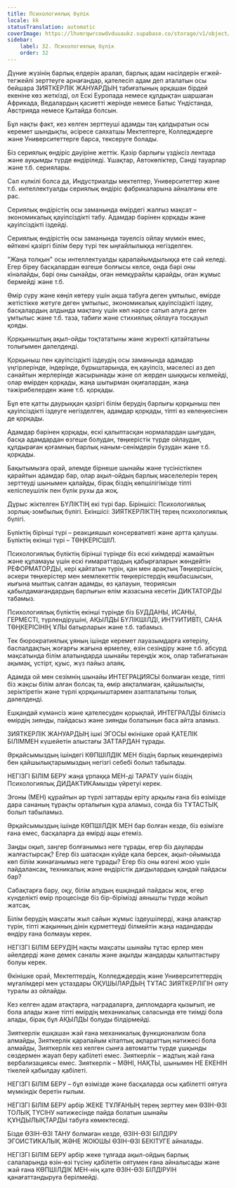 ```yaml
---
title: Психологиялық бүлік
locale: kk
statusTranslation: automatic
coverImage: https://lhvmrqwrcowdvduuaukz.supabase.co/storage/v1/object/public/strapi-uploads/small_cover-educacion-fundamental.webp-2d51a7828a2b1309555be27f7e2a61a0.webp
sidebar:
    label: 32. Психологиялық бүлік
    order: 32
---
```

Дүние жүзінің барлық елдерін аралап, барлық адам нәсілдерін егжей-тегжейлі зерттеуге арнағандар, қателесіп адам деп аталатын осы бейшара ЗИЯТКЕРЛІК ЖАНУАРДЫҢ табиғатының әрқашан бірдей екеніне көз жеткізді, ол Ескі Еуропада немесе құлдықтан шаршаған Африкада, Ведалардың қасиетті жерінде немесе Батыс Үндістанда, Австрияда немесе Қытайда болсын.

Бұл нақты факт, кез келген зерттеуші адамды таң қалдыратын осы керемет шындықты, әсіресе саяхатшы Мектептерге, Колледждерге және Университеттерге барса, тексеруге болады.

Біз сериялық өндіріс дәуіріне жеттік. Қазір барлығы үздіксіз лентада және ауқымды түрде өндіріледі. Ұшақтар, Автокөліктер, Сәнді тауарлар және т.б. сериялары.

Сәл күлкілі болса да, Индустриалды мектептер, Университеттер және т.б. интеллектуалды сериялық өндіріс фабрикаларына айналғаны өте рас.

Сериялық өндірістің осы заманында өмірдегі жалғыз мақсат – экономикалық қауіпсіздікті табу. Адамдар бәрінен қорқады және қауіпсіздікті іздейді.

Сериялық өндірістің осы заманында тәуелсіз ойлау мүмкін емес, өйткені қазіргі білім беру түрі тек ыңғайлылыққа негізделген.

"Жаңа толқын" осы интеллектуалды қарапайымдылыққа өте сай келеді. Егер біреу басқалардан өзгеше болғысы келсе, онда бәрі оны кінәлайды, бәрі оны сынайды, оған немқұрайлы қарайды, оған жұмыс бермейді және т.б.

Өмір сүру және көңіл көтеру үшін ақша табуға деген ұмтылыс, өмірде жетістікке жетуге деген ұмтылыс, экономикалық қауіпсіздікті іздеу, басқалардың алдында мақтану үшін көп нәрсе сатып алуға деген ұмтылыс және т.б. таза, табиғи және стихиялық ойлауға тосқауыл қояды.

Қорқыныштың ақыл-ойды тоқтататыны және жүректі қатайтатыны толығымен дәлелденді.

Қорқыныш пен қауіпсіздікті іздеудің осы заманында адамдар үңгірлерінде, індерінде, бұрыштарында, ең қауіпсіз, мәселесі аз деп санайтын жерлерінде жасырынады және ол жерден шыққысы келмейді, олар өмірден қорқады, жаңа шытырман оқиғалардан, жаңа тәжірибелерден және т.б. қорқады.

Бұл өте қатты даурыққан қазіргі білім берудің барлығы қорқыныш пен қауіпсіздікті іздеуге негізделген, адамдар қорқады, тіпті өз көлеңкесінен де қорқады.

Адамдар бәрінен қорқады, ескі қалыптасқан нормалардан шығудан, басқа адамдардан өзгеше болудан, төңкерістік түрде ойлаудан, құлдыраған қоғамның барлық наным-сенімдерін бұзудан және т.б. қорқады.

Бақытымызға орай, әлемде бірнеше шынайы және түсіністікпен қарайтын адамдар бар, олар ақыл-ойдың барлық мәселелерін терең зерттеуді шынымен қалайды, бірақ біздің көпшілігімізде тіпті келіспеушілік пен бүлік рухы да жоқ.

Дұрыс жіктелген БҮЛІКТІҢ екі түрі бар. Біріншісі: Психологиялық зорлық-зомбылық бүлігі. Екіншісі: ЗИЯТКЕРЛІКТІҢ терең психологиялық бүлігі.

Бүліктің бірінші түрі – реакцияшыл консервативті және артта қалушы. Бүліктің екінші түрі – ТӨҢКЕРІСШІЛ.

Психологиялық бүліктің бірінші түрінде біз ескі киімдерді жамайтын және құламауы үшін ескі ғимараттардың қабырғаларын жөндейтін РЕФОРМАТОРДЫ, кері қайтатын түрін, қан мен арақтың Төңкерісшісін, әскери төңкерістер мен мемлекеттік төңкерістердің көшбасшысын, иығына мылтық салған адамды, өз қалауын, теориясын қабылдамағандардың барлығын өлім жазасына кесетін ДИКТАТОРДЫ табамыз.

Психологиялық бүліктің екінші түрінде біз БУДДАНЫ, ИСАНЫ, ГЕРМЕСТІ, түрлендірушіні, АҚЫЛДЫ БҮЛІКШІЛДІ, ИНТУИТИВТІ, САНА ТӨҢКЕРІСІНІҢ ҰЛЫ батырларын және т.б. табамыз.

Тек бюрократиялық ұяның ішінде керемет лауазымдарға көтерілу, баспалдақтың жоғарғы жағына өрмелеу, өзін сезіндіру және т.б. абсурд мақсатында білім алатындарда шынайы тереңдік жоқ, олар табиғатынан ақымақ, үстірт, қуыс, жүз пайыз алаяқ.

Адамда ой мен сезімнің шынайы ИНТЕГРАЦИЯСЫ болмаған кезде, тіпті біз жақсы білім алған болсақ та, өмір аяқталмаған, қайшылықты, зеріктіретін және түрлі қорқыныштармен азапталатыны толық дәлелденді.

Ешқандай күмәнсіз және қателесуден қорықпай, ИНТЕГРАЛДЫ білімсіз өмірдің зиянды, пайдасыз және зиянды болатынын баса айта аламыз.

ЗИЯТКЕРЛІК ЖАНУАРДЫҢ ішкі ЭГОСЫ өкінішке орай ҚАТЕЛІК БІЛІММЕН күшейетін алыстағы ЗАТТАРДАН тұрады.

Әрқайсымыздың ішіндегі КӨПШІЛДІК МЕН біздің барлық кешендеріміз бен қайшылықтарымыздың негізгі себебі болып табылады.

НЕГІЗГІ БІЛІМ БЕРУ жаңа ұрпаққа МЕН-ді ТАРАТУ үшін біздің Психологиялық ДИДАКТИКАмызды үйретуі керек.

Эгоны (МЕН) құрайтын әр түрлі заттарды еріту арқылы ғана біз өзімізде дара сананың тұрақты орталығын құра аламыз, сонда біз ТҰТАСТЫҚ болып табыламыз.

Әрқайсымыздың ішінде КӨПШІЛДІК МЕН бар болған кезде, біз өзімізге ғана емес, басқаларға да өмірді ащы етеміз.

Заңды оқып, заңгер болғанымыз неге тұрады, егер біз дауларды жалғастырсақ? Егер біз шатасқан күйде қала берсек, ақыл-ойымызда көп білім жинағанымыз неге тұрады? Егер біз оны өзгені жою үшін пайдалансақ, техникалық және өндірістік дағдылардың қандай пайдасы бар?

Сабақтарға бару, оқу, білім алудың ешқандай пайдасы жоқ, егер күнделікті өмір процесінде біз бір-бірімізді аянышты түрде жойып жатсақ.

Білім берудің мақсаты жыл сайын жұмыс іздеушілерді, жаңа алаяқтар түрін, тіпті жақынның дінін құрметтеуді білмейтін жаңа надандарды өндіру ғана болмауы керек.

НЕГІЗГІ БІЛІМ БЕРУДІҢ нақты мақсаты шынайы тұтас ерлер мен әйелдерді және демек саналы және ақылды жандарды қалыптастыру болуы керек.

Өкінішке орай, Мектептердің, Колледждердің және Университеттердің мұғалімдері мен ұстаздары ОҚУШЫЛАРДЫҢ ТҰТАС ЗИЯТКЕРЛІГІН ояту туралы аз ойлайды.

Кез келген адам атақтарға, наградаларға, дипломдарға қызығып, ие бола алады және тіпті өмірдің механикалық саласында өте тиімді бола алады, бірақ бұл АҚЫЛДЫ болуды білдірмейді.

Зияткерлік ешқашан жай ғана механикалық функционализм бола алмайды, Зияткерлік қарапайым кітаптық ақпараттың нәтижесі бола алмайды, Зияткерлік кез келген сынға автоматты түрде ұшқынды сөздермен жауап беру қабілеті емес. Зияткерлік – жадтың жай ғана вербализациясы емес. Зияткерлік – МӘНІ, НАҚТЫ, шынымен НЕ ЕКЕНІН тікелей қабылдау қабілеті.

НЕГІЗГІ БІЛІМ БЕРУ – бұл өзімізде және басқаларда осы қабілетті оятуға мүмкіндік беретін ғылым.

НЕГІЗГІ БІЛІМ БЕРУ әрбір ЖЕКЕ ТҰЛҒАНЫҢ терең зерттеу мен ӨЗІН-ӨЗІ ТОЛЫҚ ТҮСІНУ нәтижесінде пайда болатын шынайы ҚҰНДЫЛЫҚТАРДЫ табуға көмектеседі.

Бізде ӨЗІН-ӨЗІ ТАНУ болмаған кезде, ӨЗІН-ӨЗІ БІЛДІРУ ЭГОИСТИКАЛЫҚ ЖӘНЕ ЖОЮШЫ ӨЗІН-ӨЗІ БЕКІТУГЕ айналады.

НЕГІЗГІ БІЛІМ БЕРУ әрбір жеке тұлғада ақыл-ойдың барлық салаларында өзін-өзі түсіну қабілетін оятумен ғана айналысады және жай ғана КӨПШІЛДІК МЕН-нің қате ӨЗІН-ӨЗІ БІЛДІРУІН қанағаттандыруға берілмейді.


